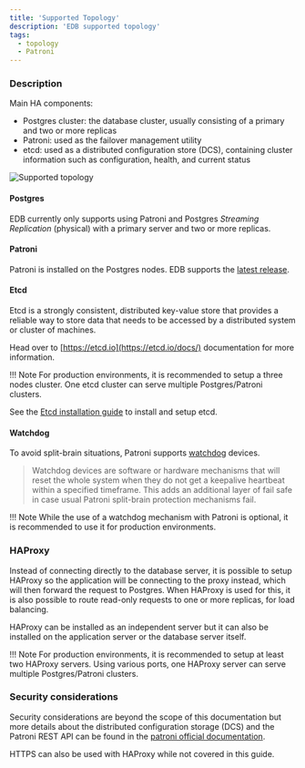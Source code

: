 ```yaml
---
title: 'Supported Topology'
description: 'EDB supported topology'
tags:
  - topology
  - Patroni
---
```


### Description

Main HA components:
* Postgres cluster: the database cluster, usually consisting of a primary and two or more replicas
* Patroni: used as the failover management utility
* etcd: used as a distributed configuration store (DCS), containing cluster information such as configuration, health, and current status

![Supported topology](images/supported-arch.png)

#### Postgres

EDB currently only supports using Patroni and Postgres _Streaming Replication_ (physical) with a primary server and two or more replicas.

#### Patroni

Patroni is installed on the Postgres nodes. EDB supports the [latest release](https://patroni.readthedocs.io/en/latest/releases.html#releases).

#### Etcd

Etcd is a strongly consistent, distributed key-value store that provides a reliable way to store data that needs to be accessed by a distributed system or cluster of machines.

Head over to [https://etcd.io](https://etcd.io/docs/) documentation for more information.

!!! Note
  For production environments, it is recommended to setup a three nodes cluster. One etcd cluster can serve multiple Postgres/Patroni clusters.

See the [Etcd installation guide](98-etcd/) to install and setup etcd.

#### Watchdog

To avoid split-brain situations, Patroni supports [watchdog](https://patroni.readthedocs.io/en/latest/watchdog.html) devices.

> Watchdog devices are software or hardware mechanisms that will reset the whole system when they do not get a keepalive heartbeat within a specified timeframe. This adds an additional layer of fail safe in case usual Patroni split-brain protection mechanisms fail.

!!! Note
  While the use of a watchdog mechanism with Patroni is optional, it is recommended to use it for production environments.

### HAProxy

Instead of connecting directly to the database server, it is possible to setup HAProxy so the application will be connecting to the proxy instead, which will then forward the request to Postgres. When HAProxy is used for this, it is also possible to route read-only requests to one or more replicas, for load balancing.

HAProxy can be installed as an independent server but it can also be installed on the application server or the database server itself.

!!! Note
  For production environments, it is recommended to setup at least two HAProxy servers. Using various ports, one HAProxy server can serve multiple Postgres/Patroni clusters.

### Security considerations

Security considerations are beyond the scope of this documentation but more details about the distributed configuration storage (DCS) and the Patroni REST API can be found in the [patroni official documentation](https://patroni.readthedocs.io/en/latest/security.html).

HTTPS can also be used with HAProxy while not covered in this guide.
